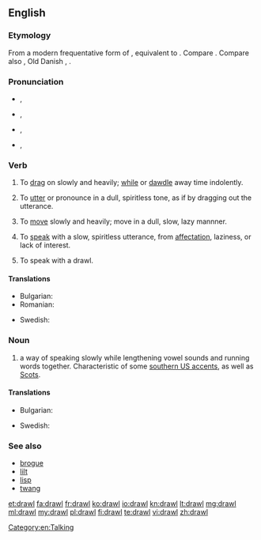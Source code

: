 ==English==

===Etymology===
From a modern frequentative form of {{term|draw|lang=en}}, equivalent to {{suffix|draw|le}}. Compare {{l|en|draggle}}. Compare also {{etyl|nl|-}} {{term|dralen||to drag out, delay, linger, tarry, dawdle|lang=nl}}, Old Danish {{term|dravle||to linger, loiter|lang=da}}, {{etyl|is|-}} {{term|dralla||to loiter, linger|lang=is}}.

===Pronunciation===
* {{a|UK}} {{IPA|/dɹɔːl/}}, {{X-SAMPA|/drO:l/}}
: {{rhymes|ɔːl}}
* {{a|US}} {{IPA|/dɹɔl/}}, {{X-SAMPA|/drOl/}}
* {{a|cot-caught}} {{IPA|/dɹɑl/}}, {{X-SAMPA|/drAl/}}
* {{rfv-pronunciation|lang=en}} {{a|US|paragon}} {{IPA|/dʒɹɑːw/}}, {{X-SAMPA|/dZr\A:w/}}

===Verb===
{{en-verb|drawls|drawling|drawled|drawled}}

# {{transitive}} To [[drag]] on slowly and heavily; [[while]] or [[dawdle]] away time indolently.
# {{transitive}} To [[utter]] or pronounce in a dull, spiritless tone, as if by dragging out the utterance.
# {{intransitive}} To [[move]] slowly and heavily; move in a dull, slow, lazy mannner.
# {{intransitive}} To [[speak]] with a slow, spiritless utterance, from [[affectation]], laziness, or lack of interest.
# {{intransitive}} To speak with a drawl.

====Translations====
{{trans-top|to speak with a drawl}}
* Bulgarian: {{t-|bg|говоря провлечено|sc=Cyrl}}
* Romanian: {{t|ro|tărăgăna}}
{{trans-mid}}
* Swedish: {{t+|sv|sluddra}}
{{trans-bottom}}

===Noun===
{{en-noun}}

# a way of speaking slowly while lengthening vowel sounds and running words together. Characteristic of some [[Wikipedia:Southern American English|southern US accents]], as well as [[Wikipedia:Scots|Scots]].

====Translations====
{{trans-top|way of speaking slowly}}
* Bulgarian: {{t-|bg|провлечен говор|sc=Cyrl}}
{{trans-mid}}
* Swedish: {{t-|sv|sludder}}
{{trans-bottom}}

===See also===
* [[brogue]]
* [[lilt]]
* [[lisp]]
* [[twang]]

[[Category:en:Talking]]

[[et:drawl]]
[[fa:drawl]]
[[fr:drawl]]
[[ko:drawl]]
[[io:drawl]]
[[kn:drawl]]
[[lt:drawl]]
[[mg:drawl]]
[[ml:drawl]]
[[my:drawl]]
[[pl:drawl]]
[[fi:drawl]]
[[te:drawl]]
[[vi:drawl]]
[[zh:drawl]]